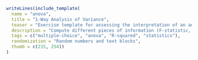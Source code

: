 ```r
writeLines(include_template(
  name = "anova",
  title = "1-Way Analysis of Variance",
  teaser = "Exercise template for assessing the interpretation of an analysis-of-variance (ANOVA) table in multiple-choice form.",
  description = "Compute different pieces of information (F-statistic, R-squared, significance, etc.) from an ANOVA table (and accompanying parallel boxplots). In each choice list element, some quantity should be computed 'by hand' and compared against some given value (which may be true or false).",
  tags = c("multiple-choice", "anova", "R-squared", "statistics"),
  randomization = "Random numbers and text blocks",
  thumb = c(215, 254))
)
```
